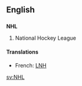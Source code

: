 ==English==
==={{initialism}}===
{{wikipedia}}
'''NHL'''
# {{sport}} National Hockey League

====Translations====
*French: [[LNH]]

[[sv:NHL]]